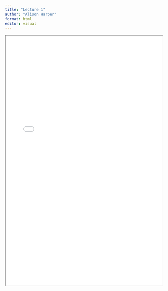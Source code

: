 ```yaml
---
title: "Lecture 1"
author: "Alison Harper"
format: html
editor: visual
---
```


::: {.callout-tip title="Lecture 1 materials for 2023_2024:" collapse="true" icon="false"}
<iframe width="100%" height="800" src="BEM2031_Lecture_1_25.pdf">

</iframe>
:::
